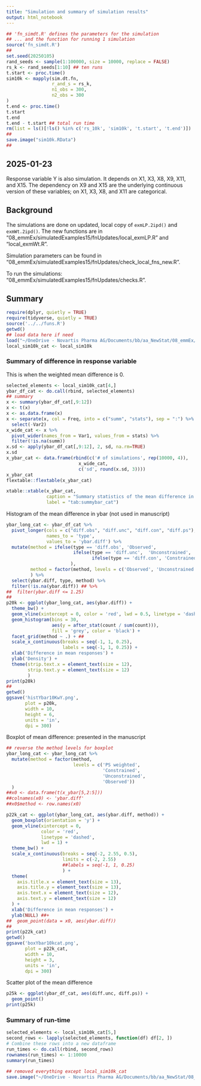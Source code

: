 ```yaml
---
title: "Simulation and summary of simulation results"
output: html_notebook
---
```


```r
## 'fn_simdt.R' defines the parameters for the simulation
## ... and the function for running 1 simulation
source('fn_simdt.R')
##
set.seed(20250105)
rand_seeds <- sample(1:100000, size = 10000, replace = FALSE)
rs_k <- rand_seeds[1:10] ## ten runs
t.start <- proc.time()
sim10k <- mapply(sim.dt.fn,
                 r_and_s = rs_k, 
                 n1_obs = 300, 
                 n2_obs = 300
)
t.end <- proc.time()
t.start
t.end
t.end - t.start ## total run time
rm(list = ls()[!ls() %in% c('rs_10k', 'sim10k', 't.start', 't.end')])
## 
save.image("sim10k.RData")
## 
```


## 2025-01-23

Response variable Y is also simulation. It depends on X1, X3, X8, X9, X11, and X15. The dependency on X9 and X15 are the underlying continuous version of these variables; on X1, X3, X8, and X11 are categorical.

## Background

The simulations are done on updated, local copy of `exmLP.2ipd()` and `exmWt.2ipd()`. The new functions are in "08_emmEx/simulatedExamples15/fnUpdates/local_exmLP.R" and "local_exmWt.R". 

Simulation parameters can be found in "08_emmEx/simulatedExamples15/fnUpdates/check_local_fns_new.R". 

To run the simulations:
"08_emmEx/simulatedExamples15/fnUpdates/checks.R". 


## Summary 

```r
require(dplyr, quietly = TRUE)
require(tidyverse, quietly = TRUE)
source('../../funs.R')
getwd()
## load data here if need
load("~/OneDrive - Novartis Pharma AG/Documents/bb/aa_NewStat/08_emmEx/simulatedExamples15/sim10k/YandCatX1X3X8X11/fnUpdatesSim10KcatX1X3X8X11.RData")
local_sim10k_cat <- local_sim10k
```

### Summary of difference in response variable 

This is when the weighted mean difference is 0.

```r
selected_elements <- local_sim10k_cat[4,]
ybar_df_cat <- do.call(rbind, selected_elements) 
## summary
x <- summary(ybar_df_cat[,9:12])
x <- t(x)
x <- as.data.frame(x)
x <- separate(x, col = Freq, into = c("summ", "stats"), sep = ":") %>%
  select(-Var2)
x_wide_cat <- x %>% 
  pivot_wider(names_from = Var1, values_from = stats) %>%
  filter(!is.na(summ))
x.sd <- apply(ybar_df_cat[,9:12], 2, sd, na.rm=TRUE)
x.sd
x_ybar_cat <- data.frame(rbind(c('# of simulations', rep(10000, 4)),
                           x_wide_cat, 
                           c('sd', round(x.sd, 3))))
x_ybar_cat
flextable::flextable(x_ybar_cat)

xtable::xtable(x_ybar_cat, 
               caption = "Summary statistics of the mean difference in the response variable Y between IPD 1 and IPD 2 in their observed values, exact matched weighted values (unconstrained and constrained), and propensity score weighted values.", 
               label = "tab:summybar_cat")
```

Histogram of the mean difference in ybar (not used in manuscript)

```r
ybar_long_cat <- ybar_df_cat %>% 
  pivot_longer(cols = c("diff.obs", "diff.unc", "diff.con", "diff.ps"),
               names_to = 'type',
               values_to = 'ybar.diff') %>%
  mutate(method = ifelse(type == 'diff.obs', 'Observed',
                         ifelse(type == 'diff.unc',  'Unconstrained',
                                ifelse(type == 'diff.con', 'Constrained', 'PS weighted'))
                        ),
         method = factor(method, levels = c('Observed', 'Unconstrained', 'Constrained', 'PS weighted'))
         ) %>%
  select(ybar.diff, type, method) %>%
  filter(!is.na(ybar.diff)) ## %>%
##  filter(ybar.diff <= 1.25)
##
p20k <- ggplot(ybar_long_cat, aes(ybar.diff)) +
  theme_bw() +
  geom_vline(xintercept = 0, color = 'red', lwd = 0.5, linetype = 'dashed') +
  geom_histogram(bins = 30,
                 aes(y = after_stat(count / sum(count))),
                 fill = 'grey', color = 'black') +
  facet_grid(method ~ .) + ##
  scale_x_continuous(breaks = seq(-1, 1, 0.25),
                     labels = seq(-1, 1, 0.25)) +
  xlab('Difference in mean responses') +
  ylab('Density') +
  theme(strip.text.x = element_text(size = 12),
        strip.text.y = element_text(size = 12)
        )
print(p20k)
##
getwd()
ggsave('histYbar10KwY.png', 
       plot = p20k, 
       width = 10, 
       height = 6, 
       units = 'in',
       dpi = 300)
```

Boxplot of mean difference: presented in the manuscript

```r
## reverse the method levels for boxplot
ybar_long_cat <- ybar_long_cat %>% 
  mutate(method = factor(method, 
                         levels = c('PS weighted', 
                                    'Constrained',
                                    'Unconstrained', 
                                    'Observed'))
  )
##x0 <- data.frame(t(x_ybar[5,2:5]))
##colnames(x0) <- 'ybar.diff'
##x0$method <- row.names(x0)
```

```r
p22k_cat <- ggplot(ybar_long_cat, aes(ybar.diff, method)) +
  geom_boxplot(orientation = 'y') + 
  geom_vline(xintercept = 0, 
             color = 'red', 
             linetype = 'dashed',
             lwd = 1) +
  theme_bw() +
  scale_x_continuous(breaks = seq(-2, 2.55, 0.5),
                     limits = c(-2, 2.55)
                     ##labels = seq(-1, 1, 0.25)
                     ) +
  theme(
    axis.title.x = element_text(size = 13),   
    axis.title.y = element_text(size = 13),  
    axis.text.x = element_text(size = 12),    
    axis.text.y = element_text(size = 12)     
  ) +
  xlab('Difference in mean responses') +
  ylab(NULL) ##+
##  geom_point(data = x0, aes(ybar.diff))
##
print(p22k_cat)
getwd()
ggsave('boxYbar10kcat.png', 
       plot = p22k_cat, 
       width = 10, 
       height = 3, 
       units = 'in',
       dpi = 300)
```

Scatter plot of the mean difference

```r
p25k <- ggplot(ybar_df_cat, aes(diff.unc, diff.ps)) +
  geom_point()
print(p25k)
```

### Summary of run-time

```r
selected_elements <- local_sim10k_cat[5,]
second_rows <- lapply(selected_elements, function(df) df[2, ])
# Combine these rows into a new dataframe
run_times <- do.call(rbind, second_rows) 
rownames(run_times) <- 1:10000
summary(run_times)
```

```r
## removed everything except local_sim10k_cat
save.image("~/OneDrive - Novartis Pharma AG/Documents/bb/aa_NewStat/08_emmEx/simulatedExamples15/sim10k/YandCatX1X8/fnUpdatedSim10KcatX1X8.RData")
```

